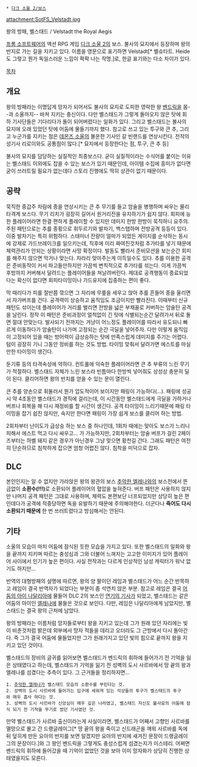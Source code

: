  * [[다크 소울 2/보스]]

attachment:SotFS_Velstadt.jpg

왕의 방패, 벨스태드 / Velstadt the Royal Aegis

[[프롬 소프트웨어]]의 액션 RPG 게임 [[다크 소울 2]]의 보스. 불사의 묘지에서 등장하며 왕의 반지로 가는 길을 지키고 있다. 이름을 영문으로 표기하면 Velstadt[* 벨슈타트. Heide도 그렇고 뭔가 독일스러운 느낌이 팍팍 나는 작명.]로, 한글 표기와는 다소 차이가 있다. 

[[목차]]

== 개요 ==
왕의 방패라는 이명답게 망자가 되어서도 불사의 묘지로 도피한 영락한 왕 [[벤드릭]]을 몸--과 소울까지-- 바쳐 지키는 충신이다. 다만 벨스태드가 그렇게 돌아오지 않은 탓에 휘하 기사단들은 기다리다가 돌이 되어버렸다는 일화가 있다. 그리고 벨스태드는 불사의 묘지에 오래 있었던 탓에 어둠에 물들기까지 했다. 참고로 쓰고 있는 투구와 큰 추, 그리고 누군가를 지키는 점은 [[데몬즈 소울]]의 불운한 기사인 갈 빈랜드를 연상시킨다. 전작의 성기사 리로이와도 공통점이 많다.[* 묘지에서 등장한다는 점, 투구, 큰 추 등]

불사의 묘지를 담당하는 실질적인 최종보스다. 굳이 실질적이라는 수식어를 붙이는 이유는 벨스태드 이외에도 잡을 수 있는 보스가 있기 때문인데, 아이템 수집에 흥미가 없다면 굳이 쓰러트릴 필요가 없는데다 스토리 진행에도 딱히 상관이 없기 때문이다. 

== 공략 ==
묵직한 중갑주 차림에 종을 연상시키는 큰 추 무기를 들고 암술을 병행하며 싸우는 물리 타격계 보스다. 무기 리치가 굉장히 길어서 원거리전을 유지하기가 쉽지 않다. 회피에 능한 플레이어라면 한결 편하게 플레이할 수 있지만 데미지 한방 한방이 묵직하니 요주의. 주된 패턴으로는 추를 종횡으로 휘두르기와 발차기, 백스탭하며 전방공격 등등이 있다. 이중 발차기는 특히 위험하다. 스태미너 잔량이 얼마가 되었든 게이지를 순삭하는 동시에 강제로 가드브레이크를 일으키는데, 직후에 미리 짜여진것처럼 추가타를 넣기 때문에 체력관리가 안되는 상황이라면 사망 확정이다. 발동도 빨라서 준비모션을 보는순간 회피를 해주지 않으면 막거나 맞는다. 차라리 맞아주는게 이득일수도 있다. 추를 이용한 공격은 준비동작이 커서 파고들만하지만 가끔씩 변칙적으로 추가타를 섞는다. 이게 가끔씩 후방까지 커버해서 달려드는 플레이어들을 쳐날려버린다. 제대로 공격행동이 종료되었다는 확신이 없다면 회피타이밍이나 가드유지에 집중하는 편이 좋다.

막 때리다가 피를 절반쯤 깎으면 그 자리에 무릎을 세우고 앉아 추를 흔들어 종을 울리면서 자가버프를 건다. 공격력이 상승하고 움직임도 조금이지만 빨라진다. 이때부터 신규패턴도 섞이는데 플레이어가 거리를 벌리면 전방을 넓은 부채꼴로 커버하는 암술탄 공격을 날린다. 정작 이 패턴은 준비과정이 얼척없이 긴 탓에 식별되는순간 달려가서 뒤로 돌면 절대 안맞는다. 발사되기 전까지는 겨냥이 어느정도 플레이어를 따라서 유도되니 빠르게 이동하다가 암술탄이 나가며 고정되는 순간 극딜을 넣어주자. 다만 이렇게 움직임이 고정되어 있을 때는 방어력이 급상승하는 탓에 만족스럽게 데미지를 주기는 어렵다. 텀이 굉장히 기니 그동안 정비를 하는 것도 방법. 타이밍 맞춰서 달려가면 에스트를 마실만한 타이밍이 생긴다.

둔기류 등의 타격속성에 약하다. 컨트롤에 익숙한 플레이어라면 큰 추 부류의 느린 무기가 적절하다. 벨스태드 자체가 느린 보스라 빈틈마다 한방씩 넣어줘도 상성상 충분히 딜이 된다. 클리어하면 왕의 반지를 얻을 수 있는 문이 열린다.

큰 추를 양손으로 휘둘러서 뭔가 압도적이어 보이지만 패링이 가능하다(...). 패링에 성공시 약 4초동안 벨스태드가 경직에 걸리는데, 이 시간동안 벨스태드에게 극딜을 가하거나 버프나 회복을 해 다시 재정비를 할 시간이 생긴다. 공격 타이밍이 느리기때문에 패링 타이밍을 잡기 쉽진 않지만, 숙지만 한다면 패링이 가장 쉽게 보스를 클리어 하는 방법.

2회차부터 난이도가 급상승 하는 보스 중 하나인데, 1회차 때에는 맞아도 보스가 느리니 피해서 에스트 먹고 다시 싸우고... 가 가능하지만, 2회차부터는 암술 버프가 걸린 2페이즈부터는 하벨 돼지 같은 경우가 아닌경우 그냥 맞으면 황천길 간다. 그래도 패턴은 여전히 단순하므로 침착하게 잡으면 엄청 어렵진 않다. 침착을 미덕으로 잡자.

== DLC ==
본인인지는 알 수 없지만 가라앉은 왕의 왕관의 보스 [[추악한 엘레나]]와의 보스전에서 뜬금없이 '''소환수(!!!)'''로 소환되어 플레이어의 혈압을 높혀준다. 버프 패턴은 사용하지 않지만 나머지 공격 패턴은 그대로 사용하며, 체력도 본편보단 너프되었지만 상당히 높은 편인데다가 공격에 적중당하면 독을 유발하기 때문에 주의해야한다. 더군다나 '''죽어도 다시 소환되기 때문에''' 한 번 쓰러트렸다고 방심해서는 안된다.

== 기타 ==
소울의 모습이 마치 어둠에 잠식된 듯한 모습을 가지고 있다. 또한 벨스태드의 일화와 왕을 끝까지 지키며 따르는 충성심과 그와 더불어 느껴지는 고고한 이미지가 있어 플레이어 사이에서 인기가 높은 편이다. 사실 전작과는 다르게 인상적인 남성 캐릭터가 워낙 없기도 하지만... 

반역의 대형방패의 설명에 따르면, 왕의 양 팔이던 레임과 벨스태드가 어느 순간 반목하고 레임이 결국 반역자가 되었다는 부분이 좀 석연치 않은 부분. 참고로 레임은 결국 [[그을린 나달리아|어둠의 아이 나달리아]]에 물들어 DLC 2의 보스인 [[연기의 기사]]가 되었고, 벨스태드는 같은 어둠의 아이인 [[추악한 엘레나|엘레나]]에 물들은 것으로 보인다. 다만, 레임은 나달리아에게 남았지만, 벨스태드는 결국 왕의 근처에 남았다.

왕의 방패라는 이름처럼 망자들로부터 왕을 지키고 있는데 그가 원래 있던 자리에는 빛이 비춘것처럼 밝은데 외부에서 망자 적들을 데리고 오더라도 그 근방에서 다시 돌아간다. 즉 그가 결국 어둠에 물들었지만 그가 원래가지고 있던 빛의 힘으로 끝까지 왕을 지키고 있던 것이다.

벨스태드의 장비의 글귀를 읽어보면 벨스태드가 벤드릭의 휘하에 들어가기 전 기억을 잃은 상태였다고 하는데, 벨스태드가 기억을 잃기 전 성벽의 도시 사르바에서 땅 끝의 왕과 엘레나를 섬겼다는 추측이 있다. 그 근거들을 정리하자면...

 1. [[추악한 엘레나]]가 벨스태드 모습의 소환수를 부린다는 것.
 2. 성벽의 도시 사르바에 들어가는 입구에 세워져 있는 석상들의 투구가 벨스태드의 투구와 매우 흡사 하다는 것.
 3. 성벽의 도시 사르바가 신앙심이 매우 깊은 나라였고, 벨스태드 자신도 불사묘의 어둠에 잠식 되기 전 기적을 무기로 썼던 기사였던 것.

만약 벨스태드가 사르바 출신이라는게 사실이라면, 벨스태드가 어째서 고향인 사르바를 멸망으로 몰고 간 드랭글레이그[* 땅 끝의 왕을 죽이고 신드래곤을 깨워 사르바를 독에 뒤 덮히게 만든 요아의 반지를 보면 알겠지만 요아의 반지에 새겨진 문장이 드랭글레이그의 문장이다.]와 그 왕인 벤드릭을 그렇게도 충성스럽게 섬겼는지가 미스테리. 어쩌면 벤드릭의 휘하에 들어갔을 때 기억이 없었던 것을 보아 이미 망자화가 상당히 진행한 상태였을지도 모른다.


